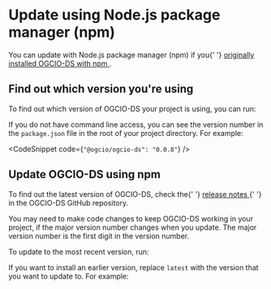 
<Meta title="Docs/Update with npm" />

<h1>Update using Node.js package manager (npm)</h1>
<p>
  You can update with Node.js package manager (npm) if you{' '}
  <a href="/?path=/docs/docs-install-with-npm--page">
    originally installed OGCIO-DS with npm
  </a>
  .
</p>

<h2>Find out which version you're using</h2>
<p>To find out which version of OGCIO-DS your project is using, you can run:</p>
<CodeSnippet code="npm list @ogcio/ogcio-ds" />
<p>
  If you do not have command line access, you can see the version number in the
  <code>package.json</code> file in the root of your project directory. For example:
</p>

<CodeSnippet code={`"@ogcio/ogcio-ds": "0.0.8"`} />

<h2>Update OGCIO-DS using npm</h2>
<p>
  To find out the latest version of OGCIO-DS, check the{' '}
  <a
    href="https://github.com/ogcio/ogcio-ds/releases"
    target="_blank"
    rel="noopener"
  >
    release notes
  </a>{' '}
  in the OGCIO-DS GitHub repository.
</p>
<p>
  You may need to make code changes to keep OGCIO-DS working in your project, if
  the major version number changes when you update. The major version number is
  the first digit in the version number.
</p>
<p>To update to the most recent version, run:</p>
<CodeSnippet code="npm install @ogcio/ogcio-ds@latest" />
<p>
  If you want to install an earlier version, replace <code>latest</code> with
  the version that you want to update to. For example:
</p>
<CodeSnippet code="npm install @ogcio/ogcio-ds@0.0.7" />
